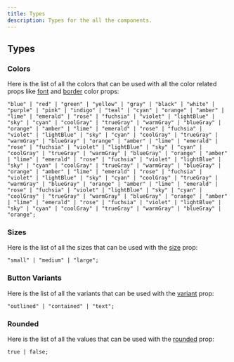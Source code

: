 ```yaml
---
title: Types
description: Types for the all the components.
---
```



## Types

### Colors
Here is the list of all the colors that can be used with all the color related props like [font](#FontColor) and [border](#BorderColor) color props:
```tsx
"blue" | "red" | "green" | "yellow" | "gray" | "black" | "white" | "purple" | "pink" | "indigo" | "teal" | "cyan" | "orange" | "amber" | "lime" | "emerald" | "rose" | "fuchsia" | "violet" | "lightBlue" | "sky" | "cyan" | "coolGray" | "trueGray" | "warmGray" | "blueGray" | "orange" | "amber" | "lime" | "emerald" | "rose" | "fuchsia" | "violet" | "lightBlue" | "sky" | "cyan" | "coolGray" | "trueGray" | "warmGray" | "blueGray" | "orange" | "amber" | "lime" | "emerald" | "rose" | "fuchsia" | "violet" | "lightBlue" | "sky" | "cyan" | "coolGray" | "trueGray" | "warmGray" | "blueGray" | "orange" | "amber" | "lime" | "emerald" | "rose" | "fuchsia" | "violet" | "lightBlue" | "sky" | "cyan" | "coolGray" | "trueGray" | "warmGray" | "blueGray" | "orange" | "amber" | "lime" | "emerald" | "rose" | "fuchsia" | "violet" | "lightBlue" | "sky" | "cyan" | "coolGray" | "trueGray" | "warmGray" | "blueGray" | "orange" | "amber" | "lime" | "emerald" | "rose" | "fuchsia" | "violet" | "lightBlue" | "sky" | "cyan" | "coolGray" | "trueGray" | "warmGray" | "blueGray" | "orange" | "amber" | "lime" | "emerald" | "rose" | "fuchsia" | "violet" | "lightBlue" | "sky" | "cyan" | "coolGray" | "trueGray" | "warmGray" | "blueGray" | "orange";
```

### Sizes
Here is the list of all the sizes that can be used with the [size](#Sizes) prop:
```tsx
"small" | "medium" | "large";
```

### Button Variants
Here is the list of all the variants that can be used with the [variant](/reference/button/#variants) prop:
```tsx
"outlined" | "contained" | "text";
```

### Rounded
Here is the list of all the values that can be used with the [rounded](#Rounded) prop:
```tsx
true | false;
```